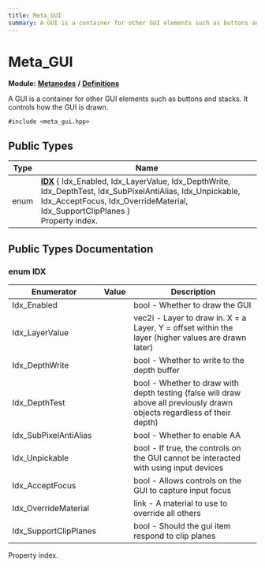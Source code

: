 ```yaml
---
title: Meta_GUI
summary: A GUI is a container for other GUI elements such as buttons and stacks. It controls how the GUI is drawn. 
---
```


# Meta_GUI

**Module:** **[Metanodes](../../modules/metanodes/index.mdx)** **/** **[Definitions](../../modules/metanodes/definitions.mdx)**

A GUI is a container for other GUI elements such as buttons and stacks. It controls how the GUI is drawn. 

`#include <meta_gui.hpp>`

## Public Types

| Type           | Name           |
| -------------- | -------------- |
| enum| **[IDX](#enum-idx)** \{ Idx_Enabled, Idx_LayerValue, Idx_DepthWrite, Idx_DepthTest, Idx_SubPixelAntiAlias, Idx_Unpickable, Idx_AcceptFocus, Idx_OverrideMaterial, Idx_SupportClipPlanes \}<br />Property index.  |

## Public Types Documentation

### enum IDX

| Enumerator | Value | Description |
| ---------- | ----- | ----------- |
| Idx_Enabled | | bool - Whether to draw the GUI   |
| Idx_LayerValue | | vec2i - Layer to draw in. X = a Layer, Y = offset within the layer (higher values are drawn later)   |
| Idx_DepthWrite | | bool - Whether to write to the depth buffer   |
| Idx_DepthTest | | bool - Whether to draw with depth testing (false will draw above all previously drawn objects regardless of their depth)   |
| Idx_SubPixelAntiAlias | | bool - Whether to enable AA   |
| Idx_Unpickable | | bool - If true, the controls on the GUI cannot be interacted with using input devices   |
| Idx_AcceptFocus | | bool - Allows controls on the GUI to capture input focus   |
| Idx_OverrideMaterial | | link - A material to use to override all others   |
| Idx_SupportClipPlanes | | bool - Should the gui item respond to clip planes   |

Property index. 
